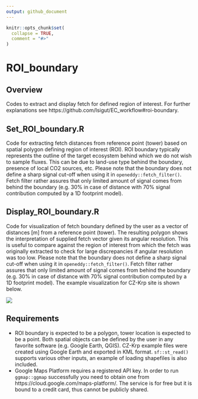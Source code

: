 ```yaml
---
output: github_document
---
```


<!-- README.md is generated from README.Rmd. Please edit that file -->

```r
knitr::opts_chunk$set(
  collapse = TRUE,
  comment = "#>"
)
```

# ROI_boundary

## Overview

Codes to extract and display fetch for defined region of interest. For further
explanations see https://github.com/lsigut/EC_workflow#roi-boundary.

## Set_ROI_boundary.R

Code for extracting fetch distances from reference point (tower) based on
spatial polygon defining region of interest (ROI). ROI boundary typically
represents the outline of the target ecosystem behind which we do not wish to
sample fluxes. This can be due to land-use type behind the boundary, presence
of local CO2 sources, etc. Please note that the boundary does not define a
sharp signal cut-off when using it in `openeddy::fetch_filter()`. Fetch filter
rather assures that only limited amount of signal comes from behind the
boundary (e.g. 30% in case of distance with 70% signal contribution computed
by a 1D footprint model).

## Display_ROI_boundary.R

Code for visualization of fetch boundary defined by the user as a vector of
distances [m] from a reference point (tower). The resulting polygon shows the
interpretation of supplied fetch vector given its angular resolution. This is
useful to compare against the region of interest from which the fetch was
originally extracted to check for large discrepancies if angular resolution
was too low. Please note that the boundary does not define a sharp signal
cut-off when using it in `openeddy::fetch_filter()`. Fetch filter rather assures
that only limited amount of signal comes from behind the boundary (e.g. 30% in
case of distance with 70% signal contribution computed by a 1D footprint
model). The example visualization for CZ-Krp site is shown below.

![](CZ-Krp_fetch.png)

## Requirements

* ROI boundary is expected to be a polygon, tower location is expected to be 
a point. Both spatial objects can be defined by the user in any favorite 
software (e.g. Google Earth, QGIS). CZ-Krp example files were created using 
Google Earth and exported in KML format. `sf::st_read()` supports various other
inputs, an example of loading shapefiles is also included.
* Google Maps Platform requires a registered API key. In order to run 
`ggmap::ggmap` successfully you need to obtain one from
https://cloud.google.com/maps-platform/. The service is for free but it is bound
to a credit card, thus cannot be publicly shared.
